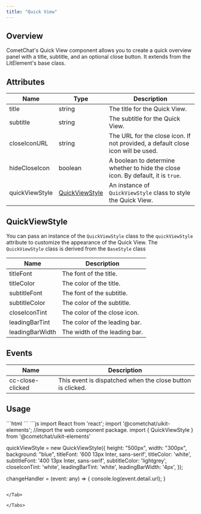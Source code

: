 ```yaml
---
title: "Quick View"
---
```


## Overview

CometChat's Quick View component allows you to create a quick overview panel with a title, subtitle, and an optional close button. It extends from the LitElement's base class.

## Attributes

| Name           | Type                                                                     | Description                                                                      |
| -------------- | ------------------------------------------------------------------------ | -------------------------------------------------------------------------------- |
| title          | string                                                                   | The title for the Quick View.                                                    |
| subtitle       | string                                                                   | The subtitle for the Quick View.                                                 |
| closeIconURL   | string                                                                   | The URL for the close icon. If not provided, a default close icon will be used.  |
| hideCloseIcon  | boolean                                                                  | A boolean to determine whether to hide the close icon. By default, it is `true`. |
| quickViewStyle | [QuickViewStyle](/docs/ui-kit/react/cometchat-quick-view#quickviewstyle) | An instance of `QuickViewStyle` class to style the Quick View.                   |

## QuickViewStyle

You can pass an instance of the `QuickViewStyle` class to the `quickViewStyle` attribute to customize the appearance of the Quick View. The `QuickViewStyle` class is derived from the `BaseStyle` class

| Name            | Description                   |
| --------------- | ----------------------------- |
| titleFont       | The font of the title.        |
| titleColor      | The color of the title.       |
| subtitleFont    | The font of the subtitle.     |
| subtitleColor   | The color of the subtitle.    |
| closeIconTint   | The color of the close icon.  |
| leadingBarTint  | The color of the leading bar. |
| leadingBarWidth | The width of the leading bar. |

## Events

| Name             | Description                                                |
| ---------------- | ---------------------------------------------------------- |
| cc-close-clicked | This event is dispatched when the close button is clicked. |

## Usage

<Tabs>
<Tab title="HTML">
```html
<cometchat-quick-view 
[title]="'My Title'" 
[subtitle]="'My Subtitle'" 
[hideCloseIcon]="false"
[quickViewStyle]="quickViewStyle"
(cc-close-clicked)="changeHandler($event)"
></cometchat-quick-view>
```

</Tab>

<Tab title="JavaScript">
```js
import React from 'react';
import '@cometchat/uikit-elements'; //import the web component package.
import { QuickViewStyle } from '@cometchat/uikit-elements'

quickViewStyle = new QuickViewStyle({
    height: "500px",
    width: "300px",
    background: "blue",
    titleFont: '600 13px Inter, sans-serif',
    titleColor: 'white',
    subtitleFont: '400 13px Inter, sans-serif',
    subtitleColor: 'lightgrey',
    closeIconTint: 'white',
    leadingBarTint: 'white',
    leadingBarWidth: '4px',
});

changeHandler = (event: any) => {
  console.log(event.detail.url);
}
```

</Tab>

</Tabs>
